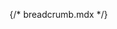 {/* breadcrumb.mdx */}


<Meta of={comStories} name="Docs"/>

<Title />
<Subtitle />
<Description />


> ### [Bootstrap ~5.3.0 documentation on Breadcrumb](https://getbootstrap.com/docs/5.3/components/breadcrumb)
> * [Unordered list with linked list items](https://getbootstrap.com/docs/5.3/components/breadcrumb/#example)
> * [Dividers](https://getbootstrap.com/docs/5.3/components/breadcrumb/#dividers)
> * [Accessibility: ARIA Authoring Practices Guide breadcrumb pattern](https://www.w3.org/WAI/ARIA/apg/patterns/breadcrumb/)

<Primary />

## Properties
<Controls />

### Available attributes:
* `attributes`: HTML attributes for the breadcrumb nav element.
* `items_attributes`: HTML attributes for the Breadcrumb trail items element.

<Stories of={comStories} />

## Source code
[//]: # (Twig Template source code)
<Source code={templateSource} />
